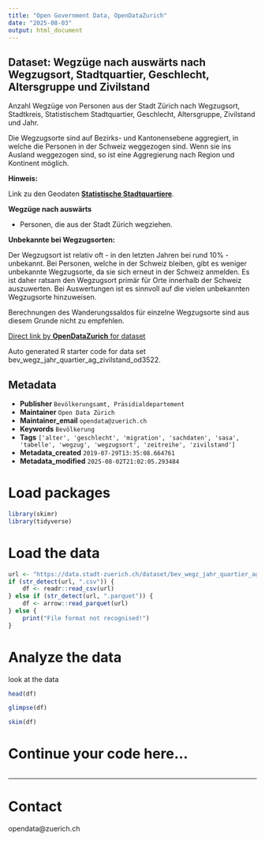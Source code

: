 ```yaml
---
title: "Open Government Data, OpenDataZurich"
date: "2025-08-03"
output: html_document
---
```


## Dataset: Wegzüge nach auswärts nach Wegzugsort, Stadtquartier, Geschlecht, Altersgruppe und Zivilstand


Anzahl Wegzüge von Personen aus der Stadt Zürich nach Wegzugsort, Stadtkreis, Statistischem Stadtquartier, Geschlecht, Altersgruppe, Zivilstand und Jahr.

Die Wegzugsorte sind auf Bezirks- und Kantonensebene aggregiert, in welche die Personen in der Schweiz weggezogen sind. Wenn sie ins Ausland weggezogen sind, so ist eine Aggregierung nach Region und Kontinent möglich.


**Hinweis:**

 Link zu den Geodaten [**Statistische Stadtquartiere**](https://data.stadt-zuerich.ch/dataset/geo_statistische_quartiere).

[]()

**Wegzüge nach auswärts**

 - Personen, die aus der Stadt Zürich wegziehen.
 

[]()

**Unbekannte bei Wegzugsorten:**


Der Wegzugsort ist relativ oft - in den letzten Jahren bei rund 10% - unbekannt. Bei Personen, welche in der Schweiz bleiben, gibt es weniger unbekannte Wegzugsorte, da sie sich erneut in der Schweiz anmelden. Es ist daher ratsam den Wegzugsort primär für Orte innerhalb der Schweiz auszuwerten. Bei Auswertungen ist es sinnvoll auf die vielen unbekannten Wegzugsorte hinzuweisen. 

Berechnungen des Wanderungssaldos  für einzelne Wegzugsorte sind aus diesem Grunde nicht zu empfehlen.


[]()



[Direct link by **OpenDataZurich** for dataset](https://data.stadt-zuerich.ch/dataset/bev_wegz_jahr_quartier_ag_zivilstand_od3522)

Auto generated R starter code for data set bev_wegz_jahr_quartier_ag_zivilstand_od3522.

## Metadata

- **Publisher** `Bevölkerungsamt, Präsidialdepartement`
- **Maintainer** `Open Data Zürich`
- **Maintainer_email** `opendata@zuerich.ch`
- **Keywords** `Bevölk­erung`
- **Tags** `['alter', 'geschlecht', 'migration', 'sachdaten', 'sasa', 'tabelle', 'wegzug', 'wegzugsort', 'zeitreihe', 'zivilstand']`
- **Metadata_created** `2019-07-29T13:35:08.664761`
- **Metadata_modified** `2025-08-02T21:02:05.293484`


# Load packages

```r
library(skimr)
library(tidyverse)
```

# Load the data

```r
url <- "https://data.stadt-zuerich.ch/dataset/bev_wegz_jahr_quartier_ag_zivilstand_od3522/download/BEV352OD3522.csv"
if (str_detect(url, ".csv")) {
    df <- readr::read_csv(url)
} else if (str_detect(url, ".parquet")) {
    df <- arrow::read_parquet(url)
} else {
    print("File format not recognised!")
}
```

# Analyze the data

look at the data
```r
head(df)
```

```r
glimpse(df)
```

```r
skim(df)
```

# Continue your code here...

```r

```

------------------------------------------------------------------------

# Contact

opendata@zuerich.ch
